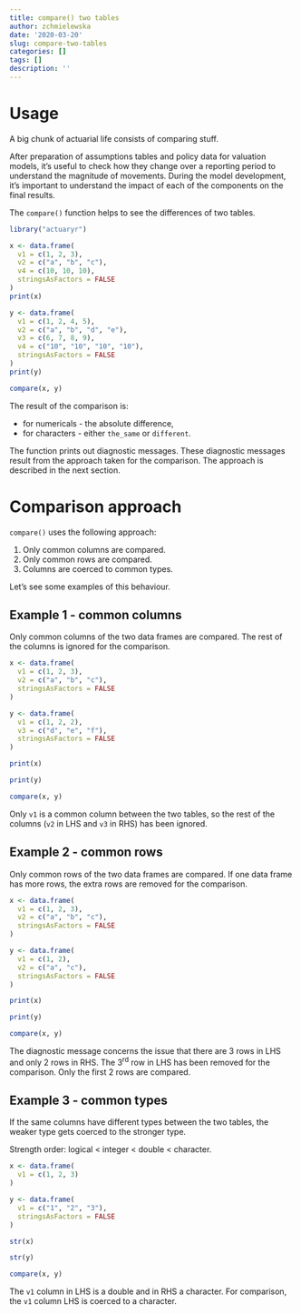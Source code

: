 ```yaml
---
title: compare() two tables
author: zchmielewska
date: '2020-03-20'
slug: compare-two-tables
categories: []
tags: []
description: ''
---
```


# Usage

A big chunk of actuarial life consists of comparing stuff.

After preparation of assumptions tables and policy data for valuation models,
it's useful to check how they change over a reporting period 
to understand the magnitude of movements.
During the model development, it's important to understand the impact
of each of the components on the final results.

The `compare()` function helps to see the differences of two tables.

```r
library("actuaryr")
```

```r
x <- data.frame(
  v1 = c(1, 2, 3),
  v2 = c("a", "b", "c"),
  v4 = c(10, 10, 10),
  stringsAsFactors = FALSE
)
print(x)
```

```r
y <- data.frame(
  v1 = c(1, 2, 4, 5),
  v2 = c("a", "b", "d", "e"),
  v3 = c(6, 7, 8, 9),
  v4 = c("10", "10", "10", "10"),
  stringsAsFactors = FALSE
)
print(y)
```

```r
compare(x, y)
```

The result of the comparison is:

* for numericals - the absolute difference,
* for characters - either `the_same` or `different`.

The function prints out diagnostic messages. 
These diagnostic messages result from the approach taken for the comparison. 
The approach is described in the next section.

# Comparison approach

`compare()` uses the following approach:

1. Only common columns are compared. 
2. Only common rows are compared. 
3. Columns are coerced to common types.

Let's see some examples of this behaviour.

## Example 1 - common columns

Only common columns of the two data frames are compared. 
The rest of the columns is ignored for the comparison.

```r
x <- data.frame(
  v1 = c(1, 2, 3),
  v2 = c("a", "b", "c"),
  stringsAsFactors = FALSE
)

y <- data.frame(
  v1 = c(1, 2, 2),
  v3 = c("d", "e", "f"),
  stringsAsFactors = FALSE
)
```

```r
print(x)
```

```r
print(y)
```

```r
compare(x, y)
```

Only `v1` is a common column between the two tables, 
so the rest of the columns (`v2` in LHS and `v3` in RHS) has been ignored.

## Example 2 - common rows

Only common rows of the two data frames are compared. 
If one data frame has more rows, the extra rows are removed for the comparison.

```r
x <- data.frame(
  v1 = c(1, 2, 3),
  v2 = c("a", "b", "c"),
  stringsAsFactors = FALSE
)

y <- data.frame(
  v1 = c(1, 2),
  v2 = c("a", "c"),
  stringsAsFactors = FALSE
)
```

```r
print(x)
```

```r
print(y)
```

```r
compare(x, y)
```

The diagnostic message concerns the issue that 
there are 3 rows in LHS and only 2 rows in RHS.
The 3<sup>rd</sup> row in LHS has been removed for the comparison.
Only the first 2 rows are compared.

## Example 3 - common types

If the same columns have different types between the two tables, 
the weaker type gets coerced to the stronger type. 

Strength order: logical < integer < double < character.

```r
x <- data.frame(
  v1 = c(1, 2, 3)
)

y <- data.frame(
  v1 = c("1", "2", "3"),
  stringsAsFactors = FALSE
)
```

```r
str(x)
```

```r
str(y)
```

```r
compare(x, y)
```

The `v1` column in LHS is a double and in RHS a character.
For comparison, the `v1` column LHS is coerced to a character.